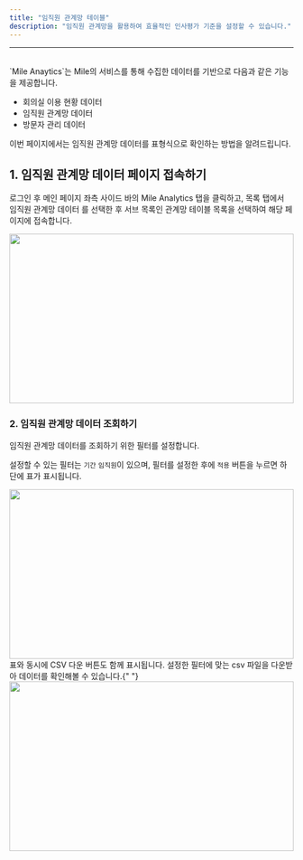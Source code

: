 ```yaml
---
title: "임직원 관계망 테이블"
description: "임직원 관계망을 활용하여 효율적인 인사평가 기준을 설정할 수 있습니다."
---
```


---

<br />
`Mile Anaytics`는 Mile의 서비스를 통해 수집한 데이터를 기반으로 다음과 같은 기능을 제공합니다.

-   회의실 이용 현황 데이터
-   임직원 관계망 데이터
-   방문자 관리 데이터

이번 페이지에서는 임직원 관계망 데이터를 표형식으로 확인하는 방법을 알려드립니다.

## 1. 임직원 관계망 데이터 페이지 접속하기

로그인 후 메인 페이지 좌측 사이드 바의 Mile Analytics 탭을 클릭하고, 목록 탭에서 임직원 관계망 데이터 를 선택한 후 서브 목록인 관계망 테이블 목록을 선택하여 해당 페이지에 접속합니다.

<Frame>
    <img src="/images/analytics/network/table/img1.png" width="100%" height="300" />
</Frame>

<br />

### 2. 임직원 관계망 데이터 조회하기

임직원 관계망 데이터를 조회하기 위한 필터를 설정합니다.

설정할 수 있는 필터는 `기간` `임직원`이 있으며, 필터를 설정한 후에 `적용` 버튼을 누르면 하단에 표가 표시됩니다.

<Frame>
    <img src="/images/analytics/network/table/img2.png" width="100%" height="300" />
</Frame>

<br />
표와 동시에 CSV 다운 버튼도 함께 표시됩니다. 설정한 필터에 맞는 csv 파일을 다운받아 데이터를 확인해볼 수 있습니다.{" "}

<Frame>
    <img src="/images/analytics/network/table/img3.png" width="100%" height="300" />
</Frame>
